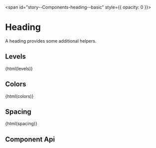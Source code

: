 
<span id="story--Components-heading--basic" style={{ opacity: 0 }}></span>

# Heading

A heading provides some additional helpers.

<Canvas className="bal-app">
  <Story id="Components-heading--basic" />
</Canvas>

## Levels

<Canvas className="bal-app" mdxSource={levels}>
  {html(levels)}
</Canvas>

## Colors

<Canvas className="bal-app" mdxSource={colors}>
  {html(colors)}
</Canvas>

## Spacing

<Canvas className="bal-app" mdxSource={spacing}>
  {html(spacing)}
</Canvas>

## Component Api

<Description markdown={readme} />

<br />


<Description markdown={testing} />


<Description markdown={github} />
